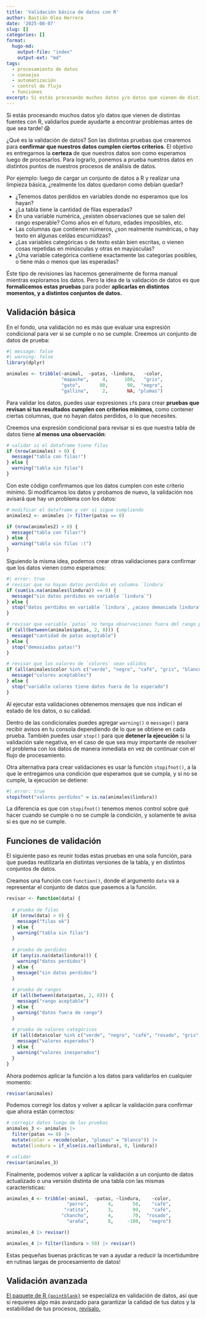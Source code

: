 ```yaml
---
title: 'Validación básica de datos con R'
author: Bastián Olea Herrera
date: '2025-08-07'
slug: []
categories: []
format:
  hugo-md:
    output-file: "index"
    output-ext: "md"
tags:
  - procesamiento de datos
  - consejos
  - automatización
  - control de flujo
  - funciones
excerpt: Si estás procesando muchos datos y/o datos que vienen de distintas fuentes con R, validarlos puede ayudarte a encontrar problemas antes de que sea tarde! ¿Qué es la validación de datos? Son las distintas pruebas que crearemos para confirmar que nuestros datos cumplen ciertos criterios. El objetivo es entregarnos la certeza de que nuestros datos son como esperamos luego de procesarlos. Para lograrlo, ponemos a prueba nuestros datos en distintos puntos de nuestros procesos de análisis de datos.
---
```


Si estás procesando muchos datos y/o datos que vienen de distintas fuentes con R, validarlos puede ayudarte a encontrar problemas antes de que sea tarde! 😱

¿Qué es la validación de datos? Son las distintas pruebas que crearemos para **confirmar que nuestros datos cumplen ciertos criterios**. El objetivo es entregarnos la **certeza** de que nuestros datos son como esperamos luego de procesarlos. Para lograrlo, ponemos a prueba nuestros datos en distintos puntos de nuestros procesos de análisis de datos.

Por ejemplo: luego de cargar un conjunto de datos a R y realizar una limpieza básica, ¿realmente los datos quedaron como debían quedar? 

- ¿Tenemos datos perdidos en variables donde no esperamos que los hayan?
- ¿La tabla tiene la cantidad de filas esperadas?
- En una variable numérica, ¿existen observaciones que se salen del rango esperable? Como años en el futuro, edades imposibles, etc.
- Las columnas que contienen números, ¿son realmente numéricas, o hay texto en algunas celdas escurridizas?
- ¿Las variables categóricas o de texto están bien escritas, o vienen cosas repetidas en minúsculas y otras en mayúsculas?
- ¿Una variable categórica contiene exactamente las categorías posibles, o tiene más o menos que las esperadas?

Éste tipo de revisiones las hacemos generalmente de forma manual mientras exploramos los datos. Pero la idea de la validación de datos es que **formalicemos estas pruebas** para poder **aplicarlas en distintos momentos, y a distintos conjuntos de datos.**

## Validación básica

En el fondo, una validación no es más que evaluar una expresión condicional para ver si se cumple o no se cumple. Creemos un conjunto de datos de prueba:

```r
#| message: false
#| warning: false
library(dplyr)

animales <- tribble(~animal,  ~patas, ~lindura,   ~color,
                    "mapache",     4,      100,   "gris",
                    "gato",       80,       90,  "negro",
                    "gallina",     2,       NA, "plumas")
```

Para validar los datos, puedes usar expresiones `if`s para crear **pruebas que revisan si tus resultados cumplen con criterios mínimos**, como contener ciertas columnas, que no hayan datos perdidos, o lo que necesites. 

Creemos una expresión condicional para revisar si es que nuestra tabla de datos tiene **al menos una observación**:

```r
# validar si el dataframe tiene filas
if (nrow(animales) > 0) {
  message("tabla con filas!")
} else {
  warning("tabla sin filas")
}
```
Con este código confirmamos que los datos cumplen con este criterio mínimo. Si modificamos los datos y probamos de nuevo, la validación nos avisará que hay un problema con los datos:
```r
# modificar el dataframe y ver si sigue cumpliendo
animales2 <- animales |> filter(patas == 0)

if (nrow(animales2) > 0) {
  message("tabla con filas!")
} else {
  warning("tabla sin filas :(")
}
```

Siguiendo la misma idea, podemos crear otras validaciones para confirmar que los datos vienen como esperamos:

```r
#| error: true
# revisar que no hayan datos perdidos en columna `lindura`
if (sum(is.na(animales$lindura)) == 0) {
  message("sin datos perdidos en variable `lindura`")
} else {
  stop("datos perdidos en variable `lindura`, ¿acaso demasiada lindura?")
}

# revisar que variable `patas` no tenga observaciones fuera del rango posible
if (all(between(animales$patas, 2, 8))) {
  message("cantidad de patas aceptable")
} else {
  stop("demasiadas patas!")
}

# revisar que los valores de `colores` sean válidos
if (all(animales$color %in% c("verde", "negro", "café", "gris", "blanco"))) {
  message("colores aceptables")
} else {
  stop("variable colores tiene datos fuera de lo esperado")
}
```

Al ejecutar esta validaciones obtenemos mensajes que nos indican el estado de los datos, o su calidad.

Dentro de las condicionales puedes agregar `warning()` o `message()` para recibir avisos en tu consola dependiendo de lo que se obtiene en cada prueba. También puedes usar `stop()` para que **detener la ejecución** si la validación sale negativa, en el caso de que sea muy importante de resolver el problema con los datos de manera inmediata en vez de continuar con el flujo de procesamiento. 

Otra alternativa para crear validaciones es usar la función `stopifnot()`, a la que le entregamos una condición que esperamos que se cumpla, y si no se cumple, la ejecución se detiene:

```r
#| error: true
stopifnot("valores perdidos" = is.na(animales$lindura))
```
La diferencia es que con `stopifnot()` tenemos menos control sobre qué hacer cuando se cumple o no se cumple la condición, y solamente te avisa si es que no se cumple.

## Funciones de validación

El siguiente paso es reunir todas estas pruebas en una sola función, para que puedas reutilizarla en distintas versiones de la tabla, y en distintos conjuntos de datos.

Creamos una función con `function()`, donde el argumento `data` va a representar el conjunto de datos que pasemos a la función.

```r
revisar <- function(data) {
  
  # prueba de filas
  if (nrow(data) > 0) {
    message("filas ok") 
  } else {
    warning("tabla sin filas")
  }
  
  # prueba de perdidos
  if (any(is.na(data$lindura))) {
    warning("datos perdidos")
  } else {
    message("sin datos perdidos")
  }
  
  # prueba de rangos
  if (all(between(data$patas, 2, 8))) {
    message("rango aceptable")
  } else {
    warning("datos fuera de rango")
  }
  
  # prueba de valores categóricos
  if (all(data$color %in% c("verde", "negro", "café", "rosado", "gris", "blanco"))) {
    message("valores esperados")
  } else {
    warning("valores inesperados")
  }
}
```

Ahora podemos aplicar la función a los datos para validarlos en cualquier momento:

```r
revisar(animales)
```

Podemos corregir los datos y volver a aplicar la validación para confirmar que ahora están correctos:

```r
# corregir datos luego de las pruebas
animales_3 <- animales |> 
  filter(patas <= 8) |> 
  mutate(color = recode(color, "plumas" = "blanco")) |> 
  mutate(lindura = if_else(is.na(lindura), 0, lindura))

# validar
revisar(animales_3)
```

Finalmente, podemos volver a aplicar la validación a un conjunto de datos actualizado o una versión distinta de una tabla con las mismas características:

```r
animales_4 <- tribble(~animal,  ~patas, ~lindura,    ~color,
                      "perro",       4,       50,    "café",
                     "ratita",       3,       99,    "café",
                    "chancho",       4,       70,  "rosado",
                      "araña",       8,     -100,   "negro")

animales_4 |> revisar()

animales_4 |> filter(lindura > 50) |> revisar()
```

Estas pequeñas buenas prácticas te van a ayudar a reducir la incertidumbre en rutinas largas de procesamiento de datos!

## Validación avanzada
[El paquete de R `{pointblank}`](https://rstudio.github.io/pointblank/) se especializa en validación de datos, así que si requieres algo más avanzado para garantizar la calidad de tus datos y la estabilidad de tus procesos, [revísalo.](https://rstudio.github.io/pointblank/)
